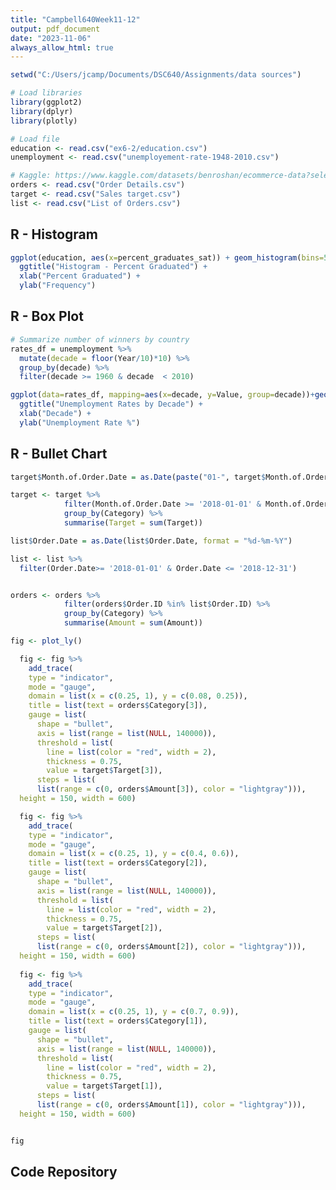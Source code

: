 ```yaml
---
title: "Campbell640Week11-12"
output: pdf_document
date: "2023-11-06"
always_allow_html: true
---
```


```r
setwd("C:/Users/jcamp/Documents/DSC640/Assignments/data sources")

# Load libraries
library(ggplot2)
library(dplyr)
library(plotly)

# Load file
education <- read.csv("ex6-2/education.csv")
unemployment <- read.csv("unemployement-rate-1948-2010.csv")

# Kaggle: https://www.kaggle.com/datasets/benroshan/ecommerce-data?select=Sales+target.csv
orders <- read.csv("Order Details.csv")
target <- read.csv("Sales target.csv")
list <- read.csv("List of Orders.csv")
```

## R - Histogram
```r
ggplot(education, aes(x=percent_graduates_sat)) + geom_histogram(bins=5, col="grey")+
  ggtitle("Histogram - Percent Graduated") +
  xlab("Percent Graduated") + 
  ylab("Frequency")
```

## R - Box Plot
```r
# Summarize number of winners by country
rates_df = unemployment %>%
  mutate(decade = floor(Year/10)*10) %>% 
  group_by(decade) %>%
  filter(decade >= 1960 & decade  < 2010)

ggplot(data=rates_df, mapping=aes(x=decade, y=Value, group=decade))+geom_boxplot()+
  ggtitle("Unemployment Rates by Decade") +
  xlab("Decade") + 
  ylab("Unemployment Rate %")
```

## R - Bullet Chart
```r
target$Month.of.Order.Date = as.Date(paste("01-", target$Month.of.Order.Date, sep = ""), format = "%d-%b-%y")

target <- target %>%
            filter(Month.of.Order.Date >= '2018-01-01' & Month.of.Order.Date  <= '2018-12-01') %>%
            group_by(Category) %>%
            summarise(Target = sum(Target)) 
```

```r
list$Order.Date = as.Date(list$Order.Date, format = "%d-%m-%Y")

list <- list %>%
  filter(Order.Date>= '2018-01-01' & Order.Date <= '2018-12-31')


orders <- orders %>%
            filter(orders$Order.ID %in% list$Order.ID) %>%
            group_by(Category) %>%
            summarise(Amount = sum(Amount)) 
```


```r
fig <- plot_ly()

  fig <- fig %>%
    add_trace(
    type = "indicator",
    mode = "gauge",
    domain = list(x = c(0.25, 1), y = c(0.08, 0.25)),
    title = list(text = orders$Category[3]),
    gauge = list(
      shape = "bullet",
      axis = list(range = list(NULL, 140000)),
      threshold = list(
        line = list(color = "red", width = 2),
        thickness = 0.75,
        value = target$Target[3]),
      steps = list(
      list(range = c(0, orders$Amount[3]), color = "lightgray"))),
  height = 150, width = 600) 

  fig <- fig %>%
    add_trace(
    type = "indicator",
    mode = "gauge",
    domain = list(x = c(0.25, 1), y = c(0.4, 0.6)),
    title = list(text = orders$Category[2]),
    gauge = list(
      shape = "bullet",
      axis = list(range = list(NULL, 140000)),
      threshold = list(
        line = list(color = "red", width = 2),
        thickness = 0.75,
        value = target$Target[2]),
      steps = list(
      list(range = c(0, orders$Amount[2]), color = "lightgray"))),
  height = 150, width = 600) 
  
  fig <- fig %>%
    add_trace(
    type = "indicator",
    mode = "gauge",
    domain = list(x = c(0.25, 1), y = c(0.7, 0.9)),
    title = list(text = orders$Category[1]),
    gauge = list(
      shape = "bullet",
      axis = list(range = list(NULL, 140000)),
      threshold = list(
        line = list(color = "red", width = 2),
        thickness = 0.75,
        value = target$Target[1]),
      steps = list(
      list(range = c(0, orders$Amount[1]), color = "lightgray"))),
  height = 150, width = 600) 


fig
```
## Code Repository
```r
```
